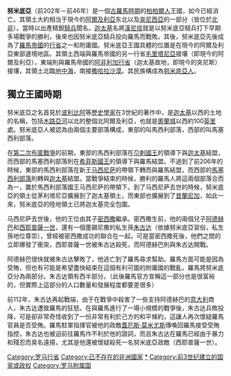 {{unreferenced|time=2012-7-7}}
{{about||同名的罗马帝国行省|努米底亚 (罗马行省)}}
{{Infobox Former Country
|native_name = ⵏⵓⵎⵉⴷⵢⴰ
|conventional_long_name = 努米底亞王國
|common_name = 努米底亞
|national_motto = 
|continent = 非洲
|region    = 北非
|country   = 
|era       = [[古代史|古代]]
|status    = 
|government_type = 君主制
|year_start  = 前202年
|year_end    = 前46年
|event_start = 
|event_end   = 被[[羅馬共和國|羅馬共和國]]吞併
|p1          = 迦太基共和國
|flag_p1     = Carthage standard.svg
|s1          = 羅馬共和國
|flag_s1     = Spqrstone.jpg
|s2          = 毛里塔尼亚王国
|flag_s2     = Sulla Coin2.jpg
|image_coat   = 
|image_map    =Numidia 220 BC-zh.svg
|image_map_caption  = 努米底亞全盛時期疆域（前220年）
|capital          = [[錫爾塔|錫爾塔]]
|common_languages = [[柏柏爾語|柏柏爾語]]、[[拉丁語|拉丁語]]、[[布匿語|布匿語]]
|religion         = 
|currency     = 
|title_leader = [[努米底亞國王列表|國王]]
|leader1 = [[马西尼萨|馬西尼薩]]
|year_leader1 = 前202年－前148年
|leader2 = [[朱巴一世|朱巴一世]]
|year_leader2 = 前60年－前46年
|today = {{flag|Algeria}}<br>{{flag|Morocco}}<br>{{flag|Tunisia}}<br>{{flag|Libya}}
}}

'''努米底亞'''（前202年－前46年）是一個[[羅馬共和國|古羅馬時期]]的[[柏柏爾人|柏柏爾人]]王國，如今已經消亡。其領土大約相当于現今的[[阿爾及利亞|阿爾及利亞]]东北以及[[突尼西亞|突尼西亞]]的一部分（皆位於[[北非|北非]]）。當時以出產精銳[[騎兵|騎兵]]聞名。[[迦太基|迦太基]]名將[[漢尼拔|漢尼拔]]就是以努米底亞騎兵打下早期多場戰爭的勝利，後來也因努米底亞騎兵投向羅馬而戰敗。其後，努米底亞先後成為了[[羅馬帝國|羅馬帝國]]的[[羅馬帝國行省|行省]]之一和附庸國。努米底亞王國具體的位置是在現今的阿爾及利亞東部邊境地區。其領土西端與羅馬帝國的另一行省[[凯撒毛里塔尼亚|毛里塔尼亞]]接壤（即現今的阿爾及利亞），東端則與羅馬帝國的[[阿非利加行省|阿非利加行省]]（迦太基故地，即現今的突尼斯）接壤，其領土北臨[[地中海|地中海]]，南接[[撒哈拉沙漠|撒哈拉沙漠]]。其民族構成為[[努米底亞人|努米底亞人]]。

== 獨立王國時期 ==
努米底亞之名首見於[[波利比阿|波利比阿]]等[[历史学|歷史學家]]在3世紀的著作中，是[[迦太基|迦太基]]以西的土地的名稱，包括[[木路亞河|木路亞河]]以北的整個北阿爾及利亞，也就是[[奥兰_(阿尔及利亚)|奧蘭城]]以西約100[[英里|英里]]處。努米底亞人被認為由兩個主要部落構成，東部的叫馬西利部落，西部的叫馬塞西利部落。

在[[第二次布匿戰爭|第二次布匿戰爭]]的前期，東部的馬西利部落在[[尕剌國王|尕剌國王]]的領導下與[[迦太基|迦太基]]結盟，而西部的馬塞西利部落則在[[希菲斯國王|希菲斯國王]]的領導下與羅馬結盟。不過到了前206年的時候，東部的馬西利部落在新王[[马西尼萨|马西尼萨]]的帶領下轉而與羅馬結盟，而西部的[[馬塞西利|馬塞西利]][[部落|部落]]則轉與[[迦太基|迦太基]]結盟。當戰爭結束的時候，勝利的羅馬人將這兩個部落合而為一，置於馬西利部落國王马西尼萨的帶領下。到了马西尼萨去世的時候，努米底亞的領土從茅利塔尼亞擴展到了迦太基領土，而東部也擴展到了[[昔蘭尼加|昔蘭尼加]]，如此一來，努米底亞的陸地領土已將迦太基完全包圍。

马西尼萨去世後，他的王位由其子[[密西撒|密西撒]]繼承。密西撒生前，他的兩個兒子[[阿德赫巴|阿德赫巴]]和[[西耶普薩一世|西耶普薩一世]]，還有一個墨錫尼撒的私生孫[[朱古达|朱古达]]（依據努米底亞習俗，私生孫地位尊崇），曾經被密西撒成功的聯合在一起。可是當密西撒死後，他們之間的立即爆發了衝突，西耶普薩一世被朱古达殺死，而阿德赫巴則與朱古达開戰。

阿德赫巴很快就被朱古达擊敗了，他逃亡到了羅馬尋求幫助。羅馬方面可能是因為受賄，但也有可能是希望盡快結束在這個有利可圖的附庸國的戰亂，羅馬將努米底亞分為兩部分。朱古达領有西半部分。（此後羅馬官方宣稱這一部分也是很富裕的，但實際上這部分的人口數量和發展程度都要差很多）

前112年，朱古达再起戰端，由于在戰爭中殺害了一些支持阿德赫巴的[[意大利|意大利]]商人，朱古达遭致羅馬的狂怒。在與羅馬進行了一場小規模的戰爭後，朱古达兵敗投降，可是卻非常奇怪收到了一份非常有利於己方的和平條約，這讓人再次懷疑羅馬官員是否受賄。羅馬駐軍指揮官被他的政敵[[蓋厄斯·莫米尤斯|蓋厄斯·莫米尤斯]]傳喚回羅馬接受受賄指控，朱古达也被迫前往羅馬作不利於他的證詞，而且朱古达在羅馬已經由于暴力和殘忍而臭名遠揚，尤其是他還被懷疑殺死一名努米底亞政敵（西耶普薩一世）。

{{罗马帝国管区}}

[[Category:罗马行省|Category:罗马行省]]
[[Category:已不存在的非洲國家|Category:已不存在的非洲國家]]
[[Category:努米底亞|*]]
[[Category:前3世纪建立的国家或政权|Category:前3世纪建立的国家或政权]]
[[Category:罗马附属国|Category:罗马附属国]]